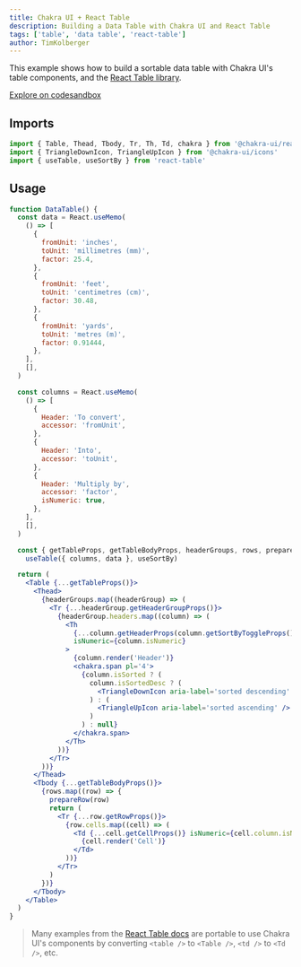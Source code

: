```yaml
---
title: Chakra UI + React Table
description: Building a Data Table with Chakra UI and React Table
tags: ['table', 'data table', 'react-table']
author: TimKolberger
---
```


This example shows how to build a sortable data table with Chakra UI's table
components, and the [React Table library](https://react-table.tanstack.com/).

[Explore on codesandbox](https://codesandbox.io/s/chakra-ui-data-table-vfivp?file=/src/DataTable.tsx)

## Imports

```js live=false
import { Table, Thead, Tbody, Tr, Th, Td, chakra } from '@chakra-ui/react'
import { TriangleDownIcon, TriangleUpIcon } from '@chakra-ui/icons'
import { useTable, useSortBy } from 'react-table'
```

## Usage

```jsx
function DataTable() {
  const data = React.useMemo(
    () => [
      {
        fromUnit: 'inches',
        toUnit: 'millimetres (mm)',
        factor: 25.4,
      },
      {
        fromUnit: 'feet',
        toUnit: 'centimetres (cm)',
        factor: 30.48,
      },
      {
        fromUnit: 'yards',
        toUnit: 'metres (m)',
        factor: 0.91444,
      },
    ],
    [],
  )

  const columns = React.useMemo(
    () => [
      {
        Header: 'To convert',
        accessor: 'fromUnit',
      },
      {
        Header: 'Into',
        accessor: 'toUnit',
      },
      {
        Header: 'Multiply by',
        accessor: 'factor',
        isNumeric: true,
      },
    ],
    [],
  )

  const { getTableProps, getTableBodyProps, headerGroups, rows, prepareRow } =
    useTable({ columns, data }, useSortBy)

  return (
    <Table {...getTableProps()}>
      <Thead>
        {headerGroups.map((headerGroup) => (
          <Tr {...headerGroup.getHeaderGroupProps()}>
            {headerGroup.headers.map((column) => (
              <Th
                {...column.getHeaderProps(column.getSortByToggleProps())}
                isNumeric={column.isNumeric}
              >
                {column.render('Header')}
                <chakra.span pl='4'>
                  {column.isSorted ? (
                    column.isSortedDesc ? (
                      <TriangleDownIcon aria-label='sorted descending' />
                    ) : (
                      <TriangleUpIcon aria-label='sorted ascending' />
                    )
                  ) : null}
                </chakra.span>
              </Th>
            ))}
          </Tr>
        ))}
      </Thead>
      <Tbody {...getTableBodyProps()}>
        {rows.map((row) => {
          prepareRow(row)
          return (
            <Tr {...row.getRowProps()}>
              {row.cells.map((cell) => (
                <Td {...cell.getCellProps()} isNumeric={cell.column.isNumeric}>
                  {cell.render('Cell')}
                </Td>
              ))}
            </Tr>
          )
        })}
      </Tbody>
    </Table>
  )
}
```

> Many examples from the
> [React Table docs](https://react-table.tanstack.com/docs/examples/basic) are
> portable to use Chakra UI's components by converting `<table />` to
> `<Table />`, `<td />` to `<Td />`, etc.
